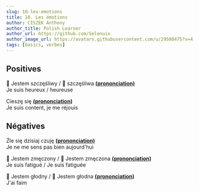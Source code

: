 ```yaml
---
slug: 10-les-emotions
title: 10. Les émotions
author: CISZEK Anthony
author_title: Polish Learner
author_url: https://github.com/Selenuix
author_image_url: https://avatars.githubusercontent.com/u/29508475?v=4
tags: [basics, verbes]
---
```



<TOCInline toc={toc} />

## Positives

:man: Jestem szczęśliwy / :woman: szczęśliwa **[(prononciation)](https://voca.ro/18uBGbwA9rPZ)** <br />
Je suis heureux / heureuse

Cieszę się **[(prononciation)](https://voca.ro/1l7Vi3jvgpFu)** <br />
Je suis content, je me réjouis

## Négatives

Źle się dzisiaj czuję **[(prononciation)](https://voca.ro/17fw1sThbDCI)** <br />
Je ne me sens pas bien aujourd'hui

:man: Jestem zmęczony / :woman: Jestem zmęczona **[(prononciation)](#)** <br />
Je suis fatigué / Je suis fatiguée

:man: Jestem głodny / :woman: Jestem głodna **[(prononciation)](#)** <br />
J'ai faim